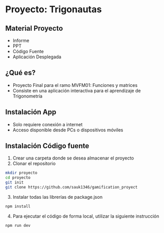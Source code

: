 
# Proyecto: Trigonautas

## Material Proyecto
- <ExternalLink href='/inacap/mvfm01/docs/Informe.pdf'>Informe</ExternalLink>
- <ExternalLink href='/inacap/mvfm01/docs/PPT.pdf'>PPT</ExternalLink>
- <ExternalLink href='https://github.com/sauk1346/gamification_proyect'>Código Fuente</ExternalLink>
- <ExternalLink href='https://sauk1346.github.io/gamification_proyect/'>Aplicación Desplegada</ExternalLink>

## ¿Qué es?
- Proyecto Final para el ramo MVFM01: Funciones y matrices
- Consiste en una aplicación interactiva para el aprendizaje de Trigonometría

## Instalación App
- Solo requiere conexión a internet
- Acceso disponible desde PCs o dispositivos móviles

## Instalación Código fuente

1. Crear una carpeta donde se desea almacenar el proyecto
2. Clonar el repositorio

```bash
mkdir proyecto
cd proyecto
git init
git clone https://github.com/sauk1346/gamification_proyect
```

3. Instalar todas las librerías de package.json

```bash
npm install
```

4. Para ejecutar el código de forma local, utilizar la siguiente instrucción

```bash
npm run dev
```
